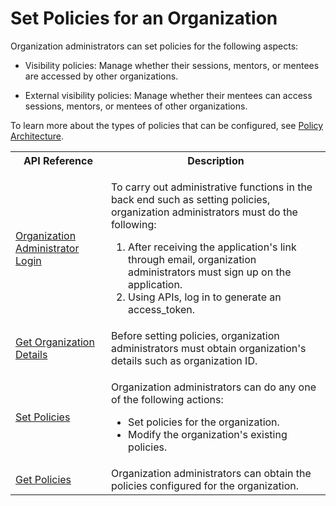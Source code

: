
# Set Policies for an Organization

Organization administrators can set policies for the following aspects:

  * Visibility policies: Manage whether their sessions, mentors, or mentees are accessed by other organizations.

  * External visibility policies: Manage whether their mentees can access sessions, mentors, or mentees of other organizations.

To learn more about the types of policies that can be configured, see [Policy Architecture](policyarchitecture#policy-architecture).

<table>
  <tr>
    <th>API Reference</th>
    <th>Description</th>
  </tr>
  <tr>
    <td><a href="https://dev.elevate-apis.shikshalokam.org/user/api-doc#tag/User-APIs/paths/~1user~1v1~1account~1login/post">Organization Administrator Login</a></td>
    <td><p>To carry out administrative functions in the back end such as setting policies, organization administrators must do the following:</p>
    <ol><li>After receiving the application's link through email, organization administrators must sign up on the application.</li><li>Using APIs, log in to generate an access_token.</li></ol></td>
  </tr>
  <tr>
    <td><a href="https://dev.elevate-apis.shikshalokam.org/user/api-doc#tag/Organization/paths/~1user~1v1~1organization~1list/get">Get Organization Details</a></td>
    <td>Before setting policies, organization administrators must obtain organization's details such as organization ID.</td>
  </tr>
  <tr>
    <td><a href="https://dev.elevate-apis.shikshalokam.org/mentoring/api-doc#tag/Organization-Admin/paths/~1mentoring~1v1~1org-admin~1setOrgPolicies/post">Set Policies</a></td>
    <td><p>Organization administrators can do any one of the following actions:</p><ul><li>Set policies for the organization.</li><li>Modify the organization's existing policies.</li></ul></td>
  </tr>
  <tr>
    <td><a href="https://dev.elevate-apis.shikshalokam.org/mentoring/api-doc#tag/Organization-Admin/paths/~1mentoring~1v1~1org-admin~1getOrgPolicies/get">Get Policies</a></td>
    <td>Organization administrators can obtain the policies configured for the organization.</td>
  </tr>
</table>